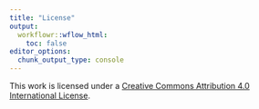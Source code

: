 ```yaml
---
title: "License"
output:
  workflowr::wflow_html:
    toc: false
editor_options:
  chunk_output_type: console
---
```


This work is licensed under a [Creative Commons Attribution 4.0 International License](https://creativecommons.org/licenses/by/4.0).

